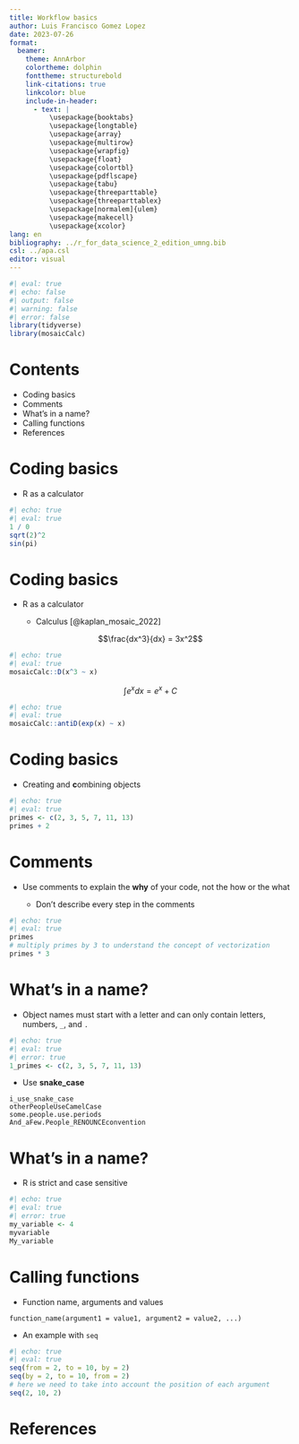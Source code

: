 ---
title: Workflow basics
author: Luis Francisco Gomez Lopez
date: 2023-07-26
format: 
  beamer:
    theme: AnnArbor
    colortheme: dolphin
    fonttheme: structurebold
    link-citations: true
    linkcolor: blue
    include-in-header:
      - text: |
          \usepackage{booktabs}
          \usepackage{longtable}
          \usepackage{array}
          \usepackage{multirow}
          \usepackage{wrapfig}
          \usepackage{float}
          \usepackage{colortbl}
          \usepackage{pdflscape}
          \usepackage{tabu}
          \usepackage{threeparttable}
          \usepackage{threeparttablex}
          \usepackage[normalem]{ulem}
          \usepackage{makecell}
          \usepackage{xcolor}
lang: en
bibliography: ../r_for_data_science_2_edition_umng.bib
csl: ../apa.csl
editor: visual
---

```{r r_libraries}
#| eval: true
#| echo: false
#| output: false
#| warning: false
#| error: false 
library(tidyverse)
library(mosaicCalc)
```

# Contents

-   Coding basics
-   Comments
-   What's in a name?
-   Calling functions
-   References

# Coding basics

-   R as a calculator

\tiny

```{r}
#| echo: true
#| eval: true
1 / 0
sqrt(2)^2
sin(pi)
```

# Coding basics

-   R as a calculator

    -   Calculus [@kaplan_mosaic_2022]

\small

$$\frac{dx^3}{dx} = 3x^2$$
\tiny

```{r}
#| echo: true
#| eval: true
mosaicCalc::D(x^3 ~ x)
```

\small

$$\int e^x dx = e^x + C$$
\tiny

```{r}
#| echo: true
#| eval: true
mosaicCalc::antiD(exp(x) ~ x)
```

# Coding basics

- Creating and **c**ombining objects

\tiny

```{r}
#| echo: true
#| eval: true
primes <- c(2, 3, 5, 7, 11, 13)
primes + 2
```

# Comments

-   Use comments to explain the **why** of your code, not the how or the what

    -   Don't describe every step in the comments

\tiny

```{r}
#| echo: true
#| eval: true
primes
# multiply primes by 3 to understand the concept of vectorization
primes * 3
```

# What's in a name?

-   Object names must start with a letter and can only contain letters, numbers, `_`, and `.`

\tiny

```{r}
#| echo: true
#| eval: true
#| error: true
1_primes <- c(2, 3, 5, 7, 11, 13)
```

\normalsize

-   Use **snake_case**

\tiny

```
i_use_snake_case
otherPeopleUseCamelCase
some.people.use.periods
And_aFew.People_RENOUNCEconvention
```

# What's in a name?

-   R is strict and case sensitive

\tiny

```{r}
#| echo: true
#| eval: true
#| error: true
my_variable <- 4
myvariable
My_variable
```

# Calling functions

- Function name, arguments and values

\tiny

```
function_name(argument1 = value1, argument2 = value2, ...)
```

\normalsize

-   An example with `seq`

\tiny

```{r}
#| echo: true
#| eval: true
seq(from = 2, to = 10, by = 2)
seq(by = 2, to = 10, from = 2)
# here we need to take into account the position of each argument
seq(2, 10, 2)
```

# References {.allowframebreaks}
